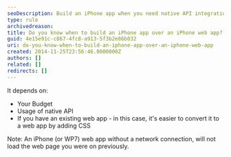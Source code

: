```yaml
---
seoDescription: Build an iPhone app when you need native API integration or complex functionality, whereas a web app is suitable for existing websites with CSS updates.
type: rule
archivedreason:
title: Do you know when to build an iPhone app over an iPhone web app?
guid: 4e15e91c-c867-4fc8-a913-5f3b2e86b032
uri: do-you-know-when-to-build-an-iphone-app-over-an-iphone-web-app
created: 2014-11-25T23:56:46.0000000Z
authors: []
related: []
redirects: []
---
```


It depends on:

- Your Budget
- Usage of native API
- If you have an existing web app - in this case, it's easier to convert it to a web app by adding CSS

Note: An iPhone (or WP7) web app without a network connection, will not load the web page you were on previously.

